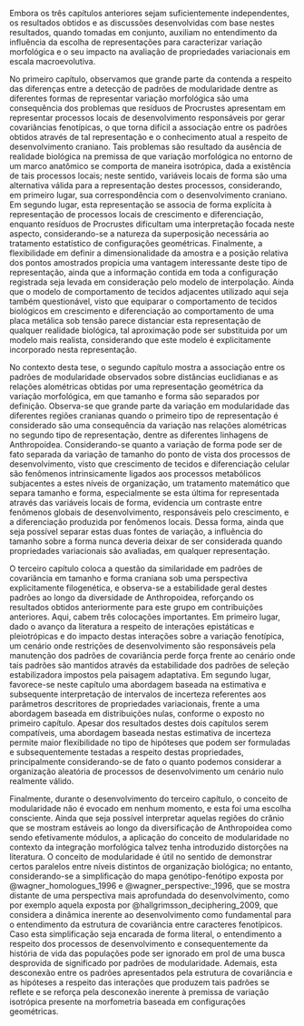 Embora os três capítulos anteriores sejam suficientemente independentes, os resultados obtidos e as discussões desenvolvidas com base nestes resultados, quando tomadas em conjunto, auxiliam no entendimento da influência da escolha de representações para caracterizar variação morfológica e o seu impacto na avaliação de propriedades variacionais em escala macroevolutiva.

No primeiro capítulo, observamos que grande parte da contenda a respeito das diferenças entre a detecção de padrões de modularidade dentre as diferentes formas de representar variação morfológica são uma consequência dos problemas que resíduos de Procrustes apresentam em representar processos locais de desenvolvimento responsáveis por gerar covariâncias fenotípicas, o que torna difícil a associação entre os padrões obtidos através de tal representação e o conhecimento atual a respeito de desenvolvimento craniano.
Tais problemas são resultado da ausência de realidade biológica na premissa de que variação morfológica no entorno de um marco anatômico se comporta de maneira isotrópica, dada a existência de tais processos locais; neste sentido, variáveis locais de forma são uma alternativa válida para a representação destes processos, considerando, em primeiro lugar, sua correspondência com o desenvolvimento craniano.
Em segundo lugar, esta representação se associa de forma explícita à representação de processos locais de crescimento e diferenciação, enquanto resíduos de Procrustes dificultam uma interpretação focada neste aspecto, considerando-se a natureza da superposição necessária ao tratamento estatístico de configurações geométricas.
Finalmente, a flexibilidade em definir a dimensionalidade da amostra e a posição relativa dos pontos amostrados propicia uma vantagem interessante deste tipo de representação, ainda que a informação contida em toda a configuração registrada seja levada em consideração pelo modelo de interpolação.
Ainda que o modelo de comportamento de tecidos adjacentes utilizado aqui seja também questionável, visto que equiparar o comportamento de tecidos biológicos em crescimento e diferenciação ao comportamento de uma placa metálica sob tensão parece distanciar esta representação de qualquer realidade biológica, tal aproximação pode ser substituida por um modelo mais realista, considerando que este modelo é explicitamente incorporado nesta representação.

No contexto desta tese, o segundo capítulo mostra a associação entre os padrões de modularidade observados sobre distâncias euclidianas e as relações alométricas obtidas por uma representação geométrica da variação morfológica, em que tamanho e forma são separados por definição. 
Observa-se que grande parte da variação em modularidade das diferentes regiões cranianas quando o primeiro tipo de representação é considerado são uma consequência da variação nas relações alométricas no segundo tipo de representação, dentre as diferentes linhagens de Anthropoidea.
Considerando-se quanto a variação de forma pode ser de fato separada da variação de tamanho do ponto de vista dos processos de desenvolvimento, visto que crescimento de tecidos e diferenciação celular são fenômenos intrinsicamente ligados aos processos metabólicos subjacentes a estes níveis de organização, um tratamento matemático que separa tamanho e forma, especialmente se esta última for representada através das variáveis locais de forma, evidencia um contraste entre fenômenos globais de desenvolvimento, responsáveis pelo crescimento, e a diferenciação produzida por fenômenos locais.
Dessa forma, ainda que seja possível separar estas duas fontes de variação, a influência do tamanho sobre a forma nunca deveria deixar de ser considerada quando propriedades variacionais são avaliadas, em qualquer representação.

O terceiro capítulo coloca a questão da similaridade em padrões de covariância em tamanho e forma craniana sob uma perspectiva explicitamente filogenética, e observa-se a estabilidade geral destes padrões ao longo da diversidade de Anthropoidea, reforçando os resultados obtidos anteriormente para este grupo em contribuições anteriores.
Aqui, cabem três colocações importantes.
Em primeiro lugar, dado o avanço da literatura a respeito de interações epistáticas e pleiotrópicas e do impacto destas interações sobre a variação fenotípica, um cenário onde restrições de desenvolvimento são responsáveis pela manutenção dos padrões de covariância perde força frente ao cenário onde tais padrões são mantidos através da estabilidade dos padrões de seleção estabilizadora impostos pela paisagem adaptativa.
Em segundo lugar, favorece-se neste capítulo uma abordagem baseada na estimativa e subsequente interpretação de intervalos de incerteza referentes aos parâmetros descritores de propriedades variacionais, frente a uma abordagem baseada em distribuições nulas, conforme o exposto no primeiro capítulo.
Apesar dos resultados destes dois capítulos serem compatíveis, uma abordagem baseada nestas estimativa de incerteza permite maior flexibilidade no tipo de hipóteses que podem ser formuladas e subsequentemente testadas a respeito destas propriedades, principalmente considerando-se de fato o quanto podemos considerar a organização aleatória de processos de desenvolvimento um cenário nulo realmente válido.

Finalmente, durante o desenvolvimento do terceiro capítulo, o conceito de modularidade não é evocado em nenhum momento, e esta foi uma escolha consciente.
Ainda que seja possível interpretar aquelas regiões do crânio que se mostram estáveis ao longo da diversificação de Anthropoidea como sendo efetivamente módulos, a aplicação do conceito de modularidade no contexto da integração morfológica talvez tenha introduzido distorções na literatura.
O conceito de modularidade é útil no sentido de demonstrar certos paralelos entre níveis distintos de organização biológica; no entanto, considerando-se a simplificação do mapa genótipo-fenótipo exposta por @wagner_homologues_1996 e @wagner_perspective:_1996, que se mostra distante de uma perspectiva mais aprofundada do desenvolvimento, como por exemplo aquela exposta por @hallgrimsson_deciphering_2009, que considera a dinâmica inerente ao desenvolvimento como fundamental para o entendimento da estrutura de covariância entre caracteres fenotípicos.
Caso esta simplificação seja encarada de forma literal, o entendimento a respeito dos processos de desenvolvimento e consequentemente da história de vida das populações pode ser ignorado em prol de uma busca desprovida de significado por padrões de modularidade.
Ademais, esta desconexão entre os padrões apresentados pela estrutura de covariância e as hipóteses a respeito das interações que produzem tais padrões se reflete e se reforça pela desconexão inerente à premissa de variação isotrópica presente na morfometria baseada em configurações geométricas.
